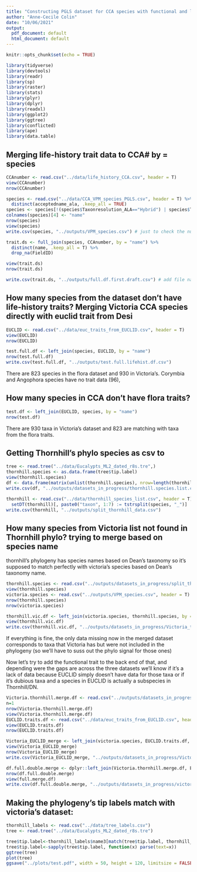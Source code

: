 ```yaml
---
title: "Constructing PGLS dataset for CCA species with functional and life-history trait data"
author: "Anne-Cecile Colin"
date: "10/06/2021"
output:
  pdf_document: default
  html_document: default
---
```


```r
knitr::opts_chunk$set(echo = TRUE)

library(tidyverse)
library(devtools)
library(readr)
library(sp)
library(raster)
library(stats)
library(plyr)
library(dplyr)
library(readxl)
library(ggplot2)
library(ggtree)
library(conflicted)
library(ape)
library(data.table)
```

## Merging life-history trait data to CCA# by = species

``` r

CCAnumber <- read.csv("../data/life_history_CCA.csv", header = T)
view(CCAnumber)
nrow(CCAnumber)

species <- read.csv("../data/CCA_VPM_species_PGLS.csv", header = T) %>%
  distinct(acceptedname_ala, .keep_all = TRUE)
species <- species[!(species$Taxonresolution_ALA=="Hybrid") | species$Taxonresolution_ALA=="Variety",]
colnames(species)[4] <- "name"
nrow(species)
view(species)
write.csv(species, "../outputs/VPM_species.csv") # just to check the number of species in each genus

trait.ds <- full_join(species, CCAnumber, by = "name") %>%
  distinct(name, .keep_all = T) %>%
  drop_na(FieldID)

view(trait.ds)
nrow(trait.ds)

write.csv(trait.ds, "../outputs/full.df.first.draft.csv") # add file name
```

## How many species from the dataset don't have life-history traits? Merging Victoria CCA species directly with euclid trait from Desi

``` r
EUCLID <- read.csv("../data/euc_traits_from_EUCLID.csv", header = T)
view(EUCLID)
nrow(EUCLID)

test.full.df <- left_join(species, EUCLID, by = "name")
nrow(test.full.df)
write.csv(test.full.df, "../outputs/test.full.lifehist.df.csv")
```
There are 823 species in the flora dataset and 930 in Victoria's.
Corymbia and Angophora species have no trait data (96), 

## How many species in CCA don't have flora traits?
``` r
test.df <- left_join(EUCLID, species, by = "name")
nrow(test.df)

```
There are 930 taxa in Victoria's dataset and 823 are matching with taxa from the flora traits.



## Getting Thornhill's phylo species as csv to 

``` r
tree <- read.tree("../data/Eucalypts_ML2_dated_r8s.tre",)
thornhill.species <- as.data.frame(tree$tip.label)
view(thornhill.species)
df <- data.frame(matrix(unlist(thornhill.species), nrow=length(thornhill.species), byrow=TRUE))
write.csv(df, "../outputs/datasets_in_progress/thornhill.species.list.csv")
```

```r
thornhill <- read.csv("../data/thornhill_species_list.csv", header = T) #%>%
  setDT(thornhill)[, paste0("taxon", 1:7) := tstrsplit(species, "_")]
write.csv(thornhill, "../outputs/split_thornhill_data.csv")
```

## How many species from Victoria list not found in Thornhill phylo? trying to merge based on species name
thornhill's phylogeny has species names based on Dean's taxonomy so it's supposed to match perfectly with victoria's species based on Dean's taxonomy name.

``` r
thornhill.species <- read.csv("../outputs/datasets_in_progress/split_thornhill_data.csv", header = T)
view(thornhill.species)
victoria.species <- read.csv("../outputs/VPM_species.csv", header = T)
nrow(thornhill.species)
nrow(victoria.species)

thornhill.vic.df <- left_join(victoria.species, thornhill.species, by = "name")
view(thornhill.vic.df)
write.csv(thornhill.vic.df, "../outputs/datasets_in_progress/Victoria_thornhill_merge.csv")
```

If everything is fine, the only data missing now in the merged dataset corresponds to taxa that Victoria has but were not included in the phylogeny (so we'll have to suss out the phylo signal for those ones)

Now let's try to add the functional trait to the back end of that, and depending were the gaps are across the three datasets we'll know if it's a lack of data because EUCLID simply doesn't have data for those taxa or if it's dubious taxa and a species in EUCLID is actually a subspecies in Thornhill/DN.

```r
Victoria.thornhill.merge.df <- read.csv("../outputs/datasets_in_progress/Victoria_thornhill_merge.csv", header = T)
n=1
nrow(Victoria.thornhill.merge.df)
view(Victoria.thornhill.merge.df)
EUCLID.traits.df <- read.csv("../data/euc_traits_from_EUCLID.csv", header = T)
view(EUCLID.traits.df)
nrow(EUCLID.traits.df)

Victoria_EUCLID_merge <- left_join(victoria.species, EUCLID.traits.df, by = c("name" = "name1"))
view(Victoria_EUCLID_merge)
nrow(Victoria_EUCLID_merge)
write.csv(Victoria_EUCLID_merge, "../outputs/datasets_in_progress/Victoria_EUCLID_merge.csv")

df.full.double.merge <- dplyr::left_join(Victoria.thornhill.merge.df, EUCLID.traits.df, by=c("DNname" = "name1", "ALAname" = "name2")) #merging according to ALA names and DN names across Victoria's and EUCLID data
nrow(df.full.double.merge)
view(full.merge.df)
write.csv(df.full.double.merge, "../outputs/datasets_in_progress/victoria_thornhill_euclid_doublemerge.csv")
```

## Making the phylogeny's tip labels match with victoria's dataset:

``` r
thornhill_labels <- read.csv("../data/tree_labels.csv")
tree <- read.tree("../data/Eucalypts_ML2_dated_r8s.tre")

tree$tip.label<-thornhill_labels$name3[match(tree$tip.label, thornhill_labels$original)] # changing tip label to match victoria species name
tree$tip.label<-sapply(tree$tip.label, function(x) parse(text=x))
ggtree(tree)
plot(tree)
ggsave("../plots/test.pdf", width = 50, height = 120, limitsize = FALSE)
```


